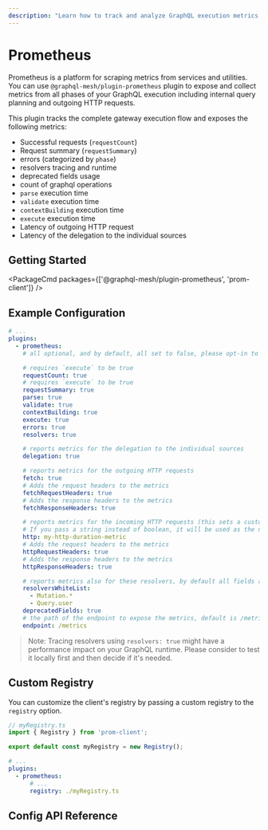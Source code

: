 ```yaml
---
description: "Learn how to track and analyze GraphQL execution metrics using @graphql-mesh/plugin-prometheus. Expose and collect data to optimize your gateway. #GraphQL #Mesh"
---
```


# Prometheus

Prometheus is a platform for scraping metrics from services and utilities. You can use
`@graphql-mesh/plugin-prometheus` plugin to expose and collect metrics from all phases of your
GraphQL execution including internal query planning and outgoing HTTP requests.

This plugin tracks the complete gateway execution flow and exposes the following metrics:

- Successful requests (`requestCount`)
- Request summary (`requestSummary`)
- errors (categorized by `phase`)
- resolvers tracing and runtime
- deprecated fields usage
- count of graphql operations
- `parse` execution time
- `validate` execution time
- `contextBuilding` execution time
- `execute` execution time
- Latency of outgoing HTTP request
- Latency of the delegation to the individual sources

## Getting Started

<PackageCmd packages={['@graphql-mesh/plugin-prometheus', 'prom-client']} />

## Example Configuration

```yaml filename=".meshrc.yaml"
# ...
plugins:
  - prometheus:
    # all optional, and by default, all set to false, please opt-in to the metrics you wish to get

    # requires `execute` to be true
    requestCount: true
    # requires `execute` to be true
    requestSummary: true
    parse: true
    validate: true
    contextBuilding: true
    execute: true
    errors: true
    resolvers: true

    # reports metrics for the delegation to the individual sources
    delegation: true

    # reports metrics for the outgoing HTTP requests
    fetch: true
    # Adds the request headers to the metrics
    fetchRequestHeaders: true
    # Adds the response headers to the metrics
    fetchResponseHeaders: true

    # reports metrics for the incoming HTTP requests (this sets a custom name for http)
    # If you pass a string instead of boolean, it will be used as the name of the metric
    http: my-http-duration-metric
    # Adds the request headers to the metrics
    httpRequestHeaders: true
    # Adds the response headers to the metrics
    httpResponseHeaders: true

    # reports metrics also for these resolvers, by default all fields are reported
    resolversWhiteList:
      - Mutation.*
      - Query.user
    deprecatedFields: true
    # the path of the endpoint to expose the metrics, default is /metrics
    endpoint: /metrics
```

> Note: Tracing resolvers using `resolvers: true` might have a performance impact on your GraphQL
> runtime. Please consider to test it locally first and then decide if it's needed.

## Custom Registry

You can customize the client's registry by passing a custom registry to the `registry` option.

```ts filename="myRegistry.ts"
// myRegistry.ts
import { Registry } from 'prom-client';

export default const myRegistry = new Registry();
```

```yaml filename=".meshrc.yaml"
# ...
plugins:
  - prometheus:
      # ...
      registry: ./myRegistry.ts
```

## Config API Reference


<API />

